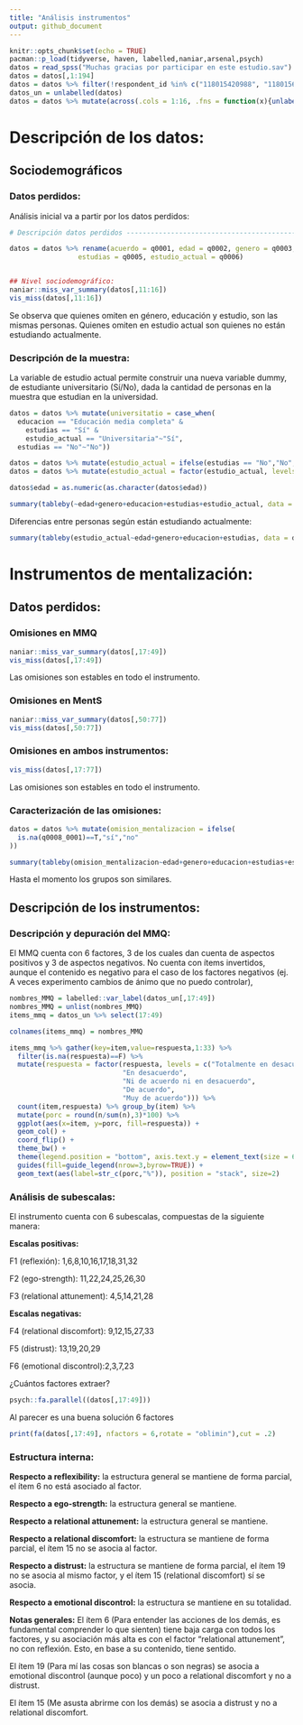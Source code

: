 ```yaml
---
title: "Análisis instrumentos"
output: github_document
---
```


```r
knitr::opts_chunk$set(echo = TRUE)
pacman::p_load(tidyverse, haven, labelled,naniar,arsenal,psych)
datos = read_spss("Muchas gracias por participar en este estudio.sav")
datos = datos[,1:194]
datos = datos %>% filter(!respondent_id %in% c("118015420988", "118015649969", "118018685347"))
datos_un = unlabelled(datos)
datos = datos %>% mutate(across(.cols = 1:16, .fns = function(x){unlabelled(x)}))
```

# Descripción de los datos:

## Sociodemográficos

### Datos perdidos:

Análisis inicial va a partir por los datos perdidos:

```r
# Descripción datos perdidos ----------------------------------------------

datos = datos %>% rename(acuerdo = q0001, edad = q0002, genero = q0003, educacion = q0004,
                 estudias = q0005, estudio_actual = q0006)


## Nivel sociodemográfico:
naniar::miss_var_summary(datos[,11:16])
vis_miss(datos[,11:16])
```

Se observa que quienes omiten en género, educación y estudio, son las mismas personas. Quienes omiten en estudio actual son quienes no están estudiando actualmente. 



### Descripción de la muestra:

La variable de estudio actual permite construir una nueva variable dummy, de estudiante universitario (Sí/No), dada la cantidad de personas en la muestra que estudian en la universidad.

```r
datos = datos %>% mutate(universitatio = case_when(
  educacion == "Educación media completa" &
    estudias == "Sí" &
    estudio_actual == "Universitaria"~"Sí",
  estudias == "No"~"No"))

datos = datos %>% mutate(estudio_actual = ifelse(estudias == "No","No",estudio_actual))
datos = datos %>% mutate(estudio_actual = factor(estudio_actual, levels = c("No",3,4), labels = c("No","Universitaria", "Postgrado")))

datos$edad = as.numeric(as.character(datos$edad))
```


```r
summary(tableby(~edad+genero+educacion+estudias+estudio_actual, data = datos))
```

Diferencias entre personas según están estudiando actualmente:


```r
summary(tableby(estudio_actual~edad+genero+educacion+estudias, data = datos))
```



# Instrumentos de mentalización:

## Datos perdidos:

### Omisiones en MMQ

```r
naniar::miss_var_summary(datos[,17:49])
vis_miss(datos[,17:49])
```

Las omisiones son estables en todo el instrumento. 


### Omisiones en MentS

```r
naniar::miss_var_summary(datos[,50:77])
vis_miss(datos[,50:77])
```

### Omisiones en ambos instrumentos:

```r
vis_miss(datos[,17:77])
```


Las omisiones son estables en todo el instrumento.


### Caracterización de las omisiones:


```r
datos = datos %>% mutate(omision_mentalizacion = ifelse(
  is.na(q0008_0001)==T,"sí","no"
))
```


```r
summary(tableby(omision_mentalizacion~edad+genero+educacion+estudias+estudio_actual, data = datos))
```


Hasta el momento los grupos son similares.

## Descripción de los instrumentos:

### Descripción y depuración del MMQ:

El MMQ cuenta con 6 factores, 3 de los cuales dan cuenta de aspectos positivos y 3 de aspectos negativos. No cuenta con ítems invertidos, aunque el contenido es negativo para el caso de los factores negativos (ej. A veces experimento cambios de ánimo que no puedo controlar),





```r
nombres_MMQ = labelled::var_label(datos_un[,17:49])
nombres_MMQ = unlist(nombres_MMQ)
items_mmq = datos_un %>% select(17:49)
```

```r
colnames(items_mmq) = nombres_MMQ
```

```r
items_mmq %>% gather(key=item,value=respuesta,1:33) %>%
  filter(is.na(respuesta)==F) %>% 
  mutate(respuesta = factor(respuesta, levels = c("Totalmente en desacuerdo",
                            "En desacuerdo",
                            "Ni de acuerdo ni en desacuerdo",
                            "De acuerdo",
                            "Muy de acuerdo"))) %>%
  count(item,respuesta) %>% group_by(item) %>% 
  mutate(porc = round(n/sum(n),3)*100) %>% 
  ggplot(aes(x=item, y=porc, fill=respuesta)) +
  geom_col() +
  coord_flip() +
  theme_bw() +
  theme(legend.position = "bottom", axis.text.y = element_text(size = 6.5, color = "black")) +
  guides(fill=guide_legend(nrow=3,byrow=TRUE)) +
  geom_text(aes(label=str_c(porc,"%")), position = "stack", size=2)
```


### Análisis de subescalas:

El instrumento cuenta con 6 subescalas, compuestas de la siguiente manera:

**Escalas positivas:**

F1 (reflexión): 1,6,8,10,16,17,18,31,32

F2 (ego-strength): 11,22,24,25,26,30

F3 (relational attunement): 4,5,14,21,28

**Escalas negativas:**

F4 (relational discomfort): 9,12,15,27,33

F5 (distrust): 13,19,20,29

F6 (emotional discontrol):2,3,7,23




¿Cuántos factores extraer?

```r
psych::fa.parallel((datos[,17:49]))
```

Al parecer es una buena solución 6 factores


```r
print(fa(datos[,17:49], nfactors = 6,rotate = "oblimin"),cut = .2)
```


### Estructura interna:

**Respecto a reflexibility:** la estructura general se mantiene de forma parcial, el ítem 6 no está asociado al factor.

**Respecto a ego-strength:** la estructura general se mantiene.

**Respecto a relational attunement:** la estructura general se mantiene.

**Respecto a relational discomfort:** la estructura se mantiene de forma parcial, el ítem 15 no se asocia al factor.

**Respecto a distrust:** la estructura se mantiene de forma parcial, el ítem 19 no se asocia al mismo factor, y el ítem 15 (relational discomfort) sí se asocia.

**Respecto a emotional discontrol:** la estructura se mantiene en su totalidad.


**Notas generales:** 
El ítem 6 (Para entender las acciones de los demás, es fundamental comprender lo que sienten) tiene baja carga con todos los factores, y su asociación más alta es con el factor "relational attunement", no con reflexión. Esto, en base a su contenido, tiene sentido.

El ítem 19 (Para mí las cosas son blancas o son negras) se asocia a emotional discontrol (aunque poco) y un poco a relational discomfort y no a distrust.

El ítem 15 (Me asusta abrirme con los demás) se asocia a distrust y no a relational discomfort.










